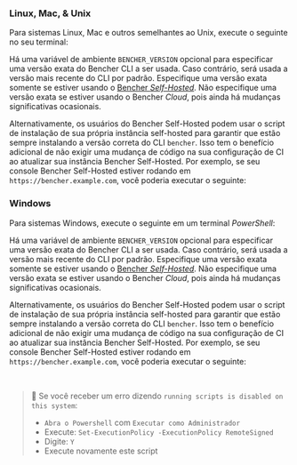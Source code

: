 
### Linux, Mac, & Unix
Para sistemas Linux, Mac e outros semelhantes ao Unix, execute o seguinte no seu terminal:

<CliUnixScript />

Há uma variável de ambiente `BENCHER_VERSION` opcional para especificar uma versão exata do Bencher CLI a ser usada.
Caso contrário, será usada a versão mais recente do CLI por padrão.
Especifique uma versão exata somente se estiver usando o [Bencher *Self-Hosted*][bencher self hosted].
Não especifique uma versão exata se estiver usando o Bencher *Cloud*, pois ainda há mudanças significativas ocasionais.

<CliUnixScriptVersion />

Alternativamente, os usuários do Bencher Self-Hosted podem usar o script de instalação de sua própria instância self-hosted
para garantir que estão sempre instalando a versão correta do CLI `bencher`.
Isso tem o benefício adicional de não exigir uma mudança de código na sua configuração de CI ao atualizar sua instância Bencher Self-Hosted.
Por exemplo, se seu console Bencher Self-Hosted estiver rodando em `https://bencher.example.com`,
você poderia executar o seguinte:

<CliUnixSelfHosted />

### Windows
Para sistemas Windows, execute o seguinte em um terminal _PowerShell_:

<CliWindowsScript />

Há uma variável de ambiente `BENCHER_VERSION` opcional para especificar uma versão exata do Bencher CLI a ser usada.
Caso contrário, será usada a versão mais recente do CLI por padrão.
Especifique uma versão exata somente se estiver usando o [Bencher *Self-Hosted*][bencher self hosted].
Não especifique uma versão exata se estiver usando o Bencher *Cloud*, pois ainda há mudanças significativas ocasionais.

<CliWindowsScriptVersion />

Alternativamente, os usuários do Bencher Self-Hosted podem usar o script de instalação de sua própria instância self-hosted
para garantir que estão sempre instalando a versão correta do CLI `bencher`.
Isso tem o benefício adicional de não exigir uma mudança de código na sua configuração de CI ao atualizar sua instância Bencher Self-Hosted.
Por exemplo, se seu console Bencher Self-Hosted estiver rodando em `https://bencher.example.com`,
você poderia executar o seguinte:

<CliWindowsSelfHosted />

<br />

> 🐰 Se você receber um erro dizendo `running scripts is disabled on this system`:
> - `Abra o Powershell` com `Executar como Administrador`
> - Execute: `Set-ExecutionPolicy -ExecutionPolicy RemoteSigned`
> - Digite: `Y`
> - Execute novamente este script

[bencher self hosted]: /pt/docs/explanation/bencher-self-hosted/